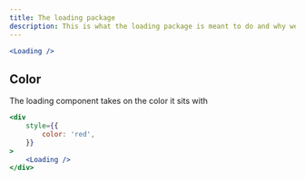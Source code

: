 ```yaml
---
title: The loading package
description: This is what the loading package is meant to do and why we have it
---
```


```jsx live
<Loading />
```

## Color

The loading component takes on the color it sits with

```jsx live
<div
	style={{
		color: 'red',
	}}
>
	<Loading />
</div>
```
